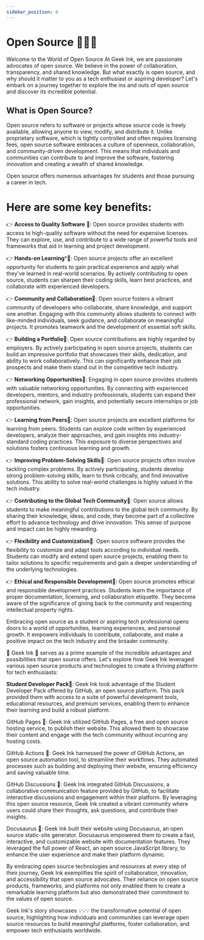 ```yaml
---
sidebar_position: 6
---
```


# Open Source 🚀🚀🚀

Welcome to the World of Open Source
At Geek Ink, we are passionate advocates of open source. We believe in the power of collaboration, transparency, and shared knowledge. But what exactly is open source, and why should it matter to you as a tech enthusiast or aspiring developer? Let's embark on a journey together to explore the ins and outs of open source and discover its incredible potential.

## What is Open Source?
Open source refers to software or projects whose source code is freely available, allowing anyone to view, modify, and distribute it. Unlike proprietary software, which is tightly controlled and often requires licensing fees, open source software embraces a culture of openness, collaboration, and community-driven development. This means that individuals and communities can contribute to and improve the software, fostering innovation and creating a wealth of shared knowledge.

Open source offers numerous advantages for students and those pursuing a career in tech. 

# Here are some key benefits:

👉 **Access to Quality Software** 🚀: Open source provides students with access to high-quality software without the need for expensive licenses. They can explore, use, and contribute to a wide range of powerful tools and frameworks that aid in learning and project development.

👉 **Hands-on Learning***🚀: Open source projects offer an excellent opportunity for students to gain practical experience and apply what they've learned in real-world scenarios. By actively contributing to open source, students can sharpen their coding skills, learn best practices, and collaborate with experienced developers.

👉 **Community and Collaboration**🚀: Open source fosters a vibrant community of developers who collaborate, share knowledge, and support one another. Engaging with this community allows students to connect with like-minded individuals, seek guidance, and collaborate on meaningful projects. It promotes teamwork and the development of essential soft skills.

👉 **Building a Portfolio**🚀: Open source contributions are highly regarded by employers. By actively participating in open source projects, students can build an impressive portfolio that showcases their skills, dedication, and ability to work collaboratively. This can significantly enhance their job prospects and make them stand out in the competitive tech industry.

👉 **Networking Opportunities**🚀: Engaging in open source provides students with valuable networking opportunities. By connecting with experienced developers, mentors, and industry professionals, students can expand their professional network, gain insights, and potentially secure internships or job opportunities.

👉 **Learning from Peers**🚀: Open source projects are excellent platforms for learning from peers. Students can explore code written by experienced developers, analyze their approaches, and gain insights into industry-standard coding practices. This exposure to diverse perspectives and solutions fosters continuous learning and growth.

👉 **Improving Problem-Solving Skills**🚀: Open source projects often involve tackling complex problems. By actively participating, students develop strong problem-solving skills, learn to think critically, and find innovative solutions. This ability to solve real-world challenges is highly valued in the tech industry.

👉 **Contributing to the Global Tech Community**🚀: Open source allows students to make meaningful contributions to the global tech community. By sharing their knowledge, ideas, and code, they become part of a collective effort to advance technology and drive innovation. This sense of purpose and impact can be highly rewarding.

👉 **Flexibility and Customization**🚀: Open source software provides the flexibility to customize and adapt tools according to individual needs. Students can modify and extend open source projects, enabling them to tailor solutions to specific requirements and gain a deeper understanding of the underlying technologies.

👉 **Ethical and Responsible Development**🚀: Open source promotes ethical and responsible development practices. Students learn the importance of proper documentation, licensing, and collaboration etiquette. They become aware of the significance of giving back to the community and respecting intellectual property rights.

Embracing open source as a student or aspiring tech professional opens doors to a world of opportunities, learning experiences, and personal growth. It empowers individuals to contribute, collaborate, and make a positive impact on the tech industry and the broader community.

🎯 Geek Ink 🎯 serves as a prime example of the incredible advantages and possibilities that open source offers. Let's explore how Geek Ink leveraged various open source products and technologies to create a thriving platform for tech enthusiasts:

**Student Developer Pack**💯: Geek Ink took advantage of the Student Developer Pack offered by GitHub, an open source platform. This pack provided them with access to a suite of powerful development tools, educational resources, and premium services, enabling them to enhance their learning and build a robust platform.

GitHub Pages 💯: Geek Ink utilized GitHub Pages, a free and open source hosting service, to publish their website. This allowed them to showcase their content and engage with the tech community without incurring any hosting costs.

GitHub Actions 💯: Geek Ink harnessed the power of GitHub Actions, an open source automation tool, to streamline their workflows. They automated processes such as building and deploying their website, ensuring efficiency and saving valuable time.

GitHub Discussions 💯: Geek Ink integrated GitHub Discussions, a collaborative communication feature provided by GitHub, to facilitate interactive discussions and engagement within their platform. By leveraging this open source resource, Geek Ink created a vibrant community where users could share their thoughts, ask questions, and contribute their insights.

Docusaurus 💯: Geek Ink built their website using Docusaurus, an open source static-site generator. Docusaurus empowered them to create a fast, interactive, and customizable website with documentation features. They leveraged the full power of React, an open source JavaScript library, to enhance the user experience and make their platform dynamic.

By embracing open source technologies and resources at every step of their journey, Geek Ink exemplifies the spirit of collaboration, innovation, and accessibility that open source advocates. Their reliance on open source products, frameworks, and platforms not only enabled them to create a remarkable learning platform but also demonstrated their commitment to the values of open source.

Geek Ink's story showcases 💡💡💡 the transformative potential of open source, highlighting how individuals and communities can leverage open source resources to build meaningful platforms, foster collaboration, and empower tech enthusiasts worldwide.

